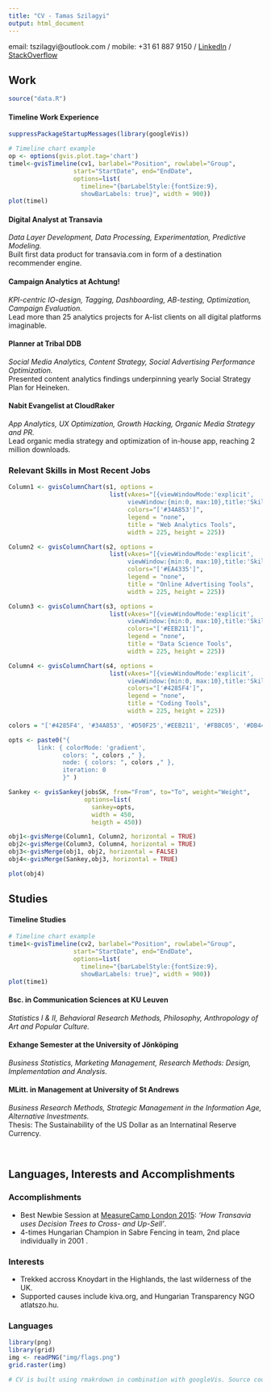 ```yaml
---
title: "CV - Tamas Szilagyi"
output: html_document
---
```


email: tszilagyi@outlook.com /
mobile: +31 61 887 9150 /
[LinkedIn](https://www.linkedin.com/in/tszilagyi) /
[StackOverflow](http://stackoverflow.com/users/4964651/mtoto?tab=profile) 

## Work


```r
source("data.R")
```

#### Timeline Work Experience
```r
suppressPackageStartupMessages(library(googleVis))

# Timeline chart example
op <- options(gvis.plot.tag='chart')
timel<-gvisTimeline(cv1, barlabel="Position", rowlabel="Group",
                  start="StartDate", end="EndDate",
                  options=list(
                    timeline="{barLabelStyle:{fontSize:9},
                    showBarLabels: true}", width = 900))
plot(timel)
```

#### Digital Analyst at Transavia
*Data Layer Development, Data Processing, Experimentation, Predictive Modeling.*  
Built first data product for transavia.com in form of a destination recommender engine.

#### Campaign Analytics at Achtung!
*KPI-centric IO-design, Tagging, Dashboarding, AB-testing, Optimization, Campaign Evaluation.*  
Lead more than 25 analytics projects for A-list clients on all digital platforms imaginable.

#### Planner at Tribal DDB
*Social Media Analytics, Content Strategy, Social Advertising Performance Optimization.*  
Presented content analytics findings underpinning yearly Social Strategy Plan for Heineken.

#### Nabit Evangelist at CloudRaker
*App Analytics, UX Optimization, Growth Hacking, Organic Media Strategy and PR.*  
Lead organic media strategy and optimization of in-house app, reaching 2 million downloads.

### Relevant Skills in Most Recent Jobs
```r
Column1 <- gvisColumnChart(s1, options = 
                            list(vAxes="[{viewWindowMode:'explicit',
                                 viewWindow:{min:0, max:10},title:'Skills'}]",
                                 colors="['#34A853']",
                                 legend = "none",
                                 title = "Web Analytics Tools",
                                 width = 225, height = 225))

Column2 <- gvisColumnChart(s2, options = 
                            list(vAxes="[{viewWindowMode:'explicit',
                                 viewWindow:{min:0, max:10},title:'Skills'}]",
                                 colors="['#EA4335']",
                                 legend = "none",
                                 title = "Online Advertising Tools",
                                 width = 225, height = 225))

Column3 <- gvisColumnChart(s3, options = 
                            list(vAxes="[{viewWindowMode:'explicit',
                                 viewWindow:{min:0, max:10},title:'Skills'}]",
                                 colors="['#EEB211']",
                                 legend = "none",
                                 title = "Data Science Tools",
                                 width = 225, height = 225))

Column4 <- gvisColumnChart(s4, options = 
                            list(vAxes="[{viewWindowMode:'explicit',
                                 viewWindow:{min:0, max:10},title:'Skills'}]",
                                 colors="['#4285F4']",
                                 legend = "none",
                                 title = "Coding Tools",
                                 width = 225, height = 225))

colors = "['#4285F4', '#34A853', '#D50F25','#EEB211', '#FBBC05', '#DB4437', '#EA4335']"

opts <- paste0("{
        link: { colorMode: 'gradient',
               colors: ", colors ," },
               node: { colors: ", colors ," },
               iteration: 0
               }" )

Sankey <- gvisSankey(jobsSK, from="From", to="To", weight="Weight",
                     options=list(
                       sankey=opts,
                       width = 450, 
                       heigth = 450))

obj1<-gvisMerge(Column1, Column2, horizontal = TRUE)
obj2<-gvisMerge(Column3, Column4, horizontal = TRUE)
obj3<-gvisMerge(obj1, obj2, horizontal = FALSE)
obj4<-gvisMerge(Sankey,obj3, horizontal = TRUE)

plot(obj4)
```

## Studies


#### Timeline Studies
```r
# Timeline chart example
time1<-gvisTimeline(cv2, barlabel="Position", rowlabel="Group",
                  start="StartDate", end="EndDate",
                  options=list(
                    timeline="{barLabelStyle:{fontSize:9},
                    showBarLabels: true}", width = 900))
plot(time1)
```


#### Bsc. in Communication Sciences at KU Leuven
*Statistics I & II, Behavioral Research Methods, Philosophy, Anthropology of Art and Popular Culture.*

#### Exhange Semester at the University of Jönköping
*Business Statistics, Marketing Management, Research Methods: Design, Implementation and Analysis.*  

#### MLitt. in Management at University of St Andrews
*Business Research Methods, Strategic Management in the Information Age, Alternative Investments.*  
Thesis: The Sustainability of the US Dollar as an Internatinal Reserve Currency.

<br>

## Languages, Interests and Accomplishments

### Accomplishments

- Best Newbie Session at [MeasureCamp London 2015]("http://www.measurecamp.org/"): *'How Transavia uses Decision Trees to Cross- and Up-Sell'*.
- 4-times Hungarian Champion in Sabre Fencing in team, 2nd place individually in 2001 .

### Interests
- Trekked accross Knoydart in the Highlands, the last wilderness of the UK.
- Supported causes include kiva.org, and Hungarian Transparency NGO atlatszo.hu.

### Languages
```r
library(png)
library(grid)
img <- readPNG("img/flags.png")
grid.raster(img)
```

```r
# CV is built using rmakrdown in combination with googleVis. Source code: https://github.com/mtoto/CV
```